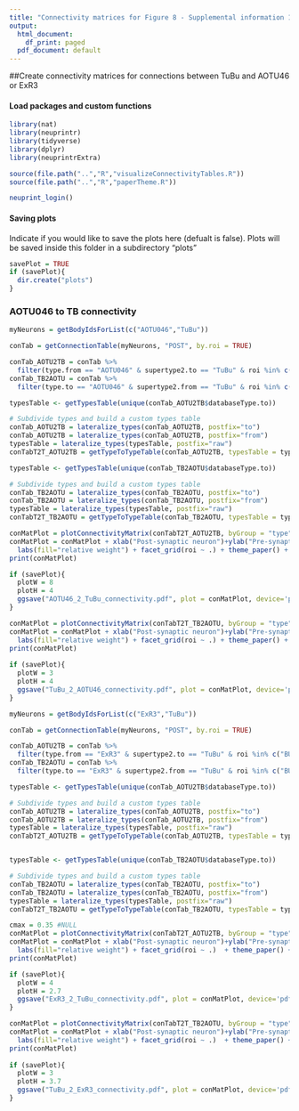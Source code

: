 ```yaml
---
title: "Connectivity matrices for Figure 8 - Supplemental information 1"
output:
  html_document:
    df_print: paged
  pdf_document: default
---
```


##Create connectivity matrices for connections between TuBu and AOTU46 or ExR3


#### Load packages and custom functions
```r
library(nat)
library(neuprintr)
library(tidyverse)
library(dplyr)
library(neuprintrExtra)

source(file.path("..","R","visualizeConnectivityTables.R"))
source(file.path("..","R","paperTheme.R"))

neuprint_login()
```

#### Saving plots
Indicate if you would like to save the plots here (defualt is false). Plots will be saved inside this folder in a subdirectory "plots"
```r
savePlot = TRUE
if (savePlot){
  dir.create("plots")
}
```

### AOTU046 to TB connectivity
```r
myNeurons = getBodyIdsForList(c("AOTU046","TuBu"))

conTab = getConnectionTable(myNeurons, "POST", by.roi = TRUE) 

conTab_AOTU2TB = conTab %>% 
  filter(type.from == "AOTU046" & supertype2.to == "TuBu" & roi %in% c("AOTU(R)","BU(R)"))
conTab_TB2AOTU = conTab %>% 
  filter(type.to == "AOTU046" & supertype2.from == "TuBu" & roi %in% c("AOTU(R)","BU(R)"))
```

```r
typesTable <- getTypesTable(unique(conTab_AOTU2TB$databaseType.to))

# Subdivide types and build a custom types table
conTab_AOTU2TB = lateralize_types(conTab_AOTU2TB, postfix="to")
conTab_AOTU2TB = lateralize_types(conTab_AOTU2TB, postfix="from")
typesTable = lateralize_types(typesTable, postfix="raw")
conTabT2T_AOTU2TB = getTypeToTypeTable(conTab_AOTU2TB, typesTable = typesTable)

typesTable <- getTypesTable(unique(conTab_TB2AOTU$databaseType.to))

# Subdivide types and build a custom types table
conTab_TB2AOTU = lateralize_types(conTab_TB2AOTU, postfix="to")
conTab_TB2AOTU = lateralize_types(conTab_TB2AOTU, postfix="from")
typesTable = lateralize_types(typesTable, postfix="raw")
conTabT2T_TB2AOTU = getTypeToTypeTable(conTab_TB2AOTU, typesTable = typesTable)
```

```r
conMatPlot = plotConnectivityMatrix(conTabT2T_AOTU2TB, byGroup = "type","weightRelative", cmax=NULL)
conMatPlot = conMatPlot + xlab("Post-synaptic neuron")+ylab("Pre-synaptic neuron") +
  labs(fill="relative weight") + facet_grid(roi ~ .) + theme_paper() + theme(strip.background=element_rect(fill = NA, colour = "black"))
print(conMatPlot)

if (savePlot){
  plotW = 8
  plotH = 4
  ggsave("AOTU46_2_TuBu_connectivity.pdf", plot = conMatPlot, device='pdf', path = file.path("plots"), scale = 2, width = plotW+1, height =plotH, units ="cm", dpi = 600, limitsize = TRUE)
}

conMatPlot = plotConnectivityMatrix(conTabT2T_TB2AOTU, byGroup = "type","weightRelative", cmax=NULL)
conMatPlot = conMatPlot + xlab("Post-synaptic neuron")+ylab("Pre-synaptic neuron") +
  labs(fill="relative weight") + facet_grid(roi ~ .) + theme_paper() + theme(strip.background=element_rect(fill = NA, colour = "black"))
print(conMatPlot)
  
if (savePlot){
  plotW = 3
  plotH = 4
  ggsave("TuBu_2_AOTU46_connectivity.pdf", plot = conMatPlot, device='pdf', path = file.path("plots"),scale = 2, width = plotW+1, height =plotH, units ="cm", dpi = 600, limitsize = TRUE)
}
```

```r
myNeurons = getBodyIdsForList(c("ExR3","TuBu"))

conTab = getConnectionTable(myNeurons, "POST", by.roi = TRUE) 

conTab_AOTU2TB = conTab %>% 
  filter(type.from == "ExR3" & supertype2.to == "TuBu" & roi %in% c("BU(R)"))
conTab_TB2AOTU = conTab %>% 
  filter(type.to == "ExR3" & supertype2.from == "TuBu" & roi %in% c("BU(R)"))
```

```r
typesTable <- getTypesTable(unique(conTab_AOTU2TB$databaseType.to))

# Subdivide types and build a custom types table
conTab_AOTU2TB = lateralize_types(conTab_AOTU2TB, postfix="to")
conTab_AOTU2TB = lateralize_types(conTab_AOTU2TB, postfix="from")
typesTable = lateralize_types(typesTable, postfix="raw")
conTabT2T_AOTU2TB = getTypeToTypeTable(conTab_AOTU2TB, typesTable = typesTable)


typesTable <- getTypesTable(unique(conTab_TB2AOTU$databaseType.to))

# Subdivide types and build a custom types table
conTab_TB2AOTU = lateralize_types(conTab_TB2AOTU, postfix="to")
conTab_TB2AOTU = lateralize_types(conTab_TB2AOTU, postfix="from")
typesTable = lateralize_types(typesTable, postfix="raw")
conTabT2T_TB2AOTU = getTypeToTypeTable(conTab_TB2AOTU, typesTable = typesTable)

```

```r
cmax = 0.35 #NULL
conMatPlot = plotConnectivityMatrix(conTabT2T_AOTU2TB, byGroup = "type","weightRelative", cmax=cmax)
conMatPlot = conMatPlot + xlab("Post-synaptic neuron")+ylab("Pre-synaptic neuron") +
  labs(fill="relative weight") + facet_grid(roi ~ .)  + theme_paper() + theme(strip.background=element_rect(fill = NA, colour = "black"))
print(conMatPlot)

if (savePlot){
  plotW = 4
  plotH = 2.7
  ggsave("ExR3_2_TuBu_connectivity.pdf", plot = conMatPlot, device='pdf', path = file.path("plots"), scale = 2, width = plotW+1, height =plotH, units ="cm", dpi = 600, limitsize = TRUE)
}

conMatPlot = plotConnectivityMatrix(conTabT2T_TB2AOTU, byGroup = "type","weightRelative", cmax=cmax)
conMatPlot = conMatPlot + xlab("Post-synaptic neuron")+ylab("Pre-synaptic neuron") +
  labs(fill="relative weight") + facet_grid(roi ~ .)  + theme_paper() + theme(strip.background=element_rect(fill = NA, colour = "black"))
print(conMatPlot)
  
if (savePlot){
  plotW = 3
  plotH = 3.7
  ggsave("TuBu_2_ExR3_connectivity.pdf", plot = conMatPlot, device='pdf', path = file.path("plots"), scale = 2, width = plotW+1, height =plotH, units ="cm", dpi = 600, limitsize = TRUE)
}
```

